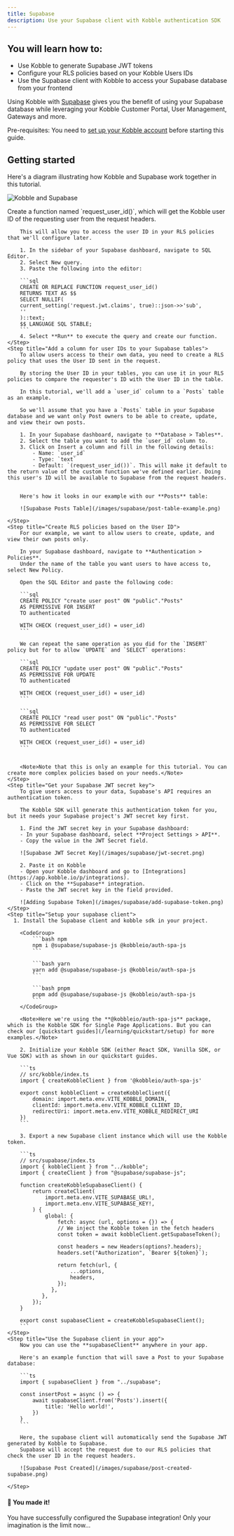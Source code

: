 ```yaml
---
title: Supabase
description: Use your Supabase client with Kobble authentication SDK
---
```


## You will learn how to:

- Use Kobble to generate Supabase JWT tokens
- Configure your RLS policies based on your Kobble Users IDs
- Use the Supabase client with Kobble to access your Supabase database from your frontend

Using Kobble with [Supabase](https://supabase.com/) gives you the benefit of using your Supabase database while leveraging your Kobble Customer Portal, User Management, Gateways and more.

<Note>Pre-requisites: You need to [set up your Kobble account](/learning/quickstart/setup) before starting this guide.</Note>

## Getting started

Here's a diagram illustrating how Kobble and Supabase work together in this tutorial.

![Kobble and Supabase](/images/supabase/supabase-flow.jpg)

<Steps>
    <Step title="Create a SQL query that checks the user ID">
        Create a function named `request_user_id()`, which will get the Kobble user ID of the requesting user from the request headers.

        This will allow you to access the user ID in your RLS policies that we'll configure later.

        1. In the sidebar of your Supabase dashboard, navigate to SQL Editor.
        2. Select New query.
        3. Paste the following into the editor:

        ```sql
        CREATE OR REPLACE FUNCTION request_user_id()
        RETURNS TEXT AS $$
        SELECT NULLIF(
        current_setting('request.jwt.claims', true)::json->>'sub',
        ''
        )::text;
        $$ LANGUAGE SQL STABLE;
        ```
        4. Select **Run** to execute the query and create our function.
    </Step>
    <Step title="Add a column for user IDs to your Supabase tables">
        To allow users access to their own data, you need to create a RLS policy that uses the User ID sent in the request.

        By storing the User ID in your tables, you can use it in your RLS policies to compare the requester's ID with the User ID in the table.

        In this tutorial, we'll add a `user_id` column to a `Posts` table as an example.

        So we'll assume that you have a `Posts` table in your Supabase database and we want only Post owners to be able to create, update, and view their own posts.

        1. In your Supabase dashboard, navigate to **Database > Tables**.
        2. Select the table you want to add the `user_id` column to.
        3. Click on Insert a column and fill in the following details:
            - Name: `user_id`
            - Type: `text`
            - Default: `(request_user_id())`. This will make it default to the return value of the custom function we've defined earlier. Doing this user's ID will be available to Supabase from the request headers.


        Here's how it looks in our example with our **Posts** table:

        ![Supabase Posts Table](/images/supabase/post-table-example.png)

    </Step>
    <Step title="Create RLS policies based on the User ID">
        For our example, we want to allow users to create, update, and view their own posts only.

        In your Supabase dashboard, navigate to **Authentication > Policies**.
        Under the name of the table you want users to have access to, select New Policy.

        Open the SQL Editor and paste the following code:

        ```sql
        CREATE POLICY "create user post" ON "public"."Posts"
        AS PERMISSIVE FOR INSERT
        TO authenticated

        WITH CHECK (request_user_id() = user_id)
        ```

        We can repeat the same operation as you did for the `INSERT` policy but for to allow `UPDATE` and `SELECT` operations:

        ```sql
        CREATE POLICY "update user post" ON "public"."Posts"
        AS PERMISSIVE FOR UPDATE
        TO authenticated

        WITH CHECK (request_user_id() = user_id)
        ```

        ```sql
        CREATE POLICY "read user post" ON "public"."Posts"
        AS PERMISSIVE FOR SELECT
        TO authenticated

        WITH CHECK (request_user_id() = user_id)
        ```


        <Note>Note that this is only an example for this tutorial. You can create more complex policies based on your needs.</Note>
    </Step>
    <Step title="Get your Supabase JWT secret key">
        To give users access to your data, Supabase's API requires an authentication token.

        The Kobble SDK will generate this authentication token for you, but it needs your Supabase project's JWT secret key first.

        1. Find the JWT secret key in your Supabase dashboard:
        - In your Supabase dashboard, select **Project Settings > API**.
        - Copy the value in the JWT Secret field.

        ![Supabase JWT Secret Key](/images/supabase/jwt-secret.png)

        2. Paste it on Kobble
        - Open your Kobble dashboard and go to [Integrations](https://app.kobble.io/p/integrations).
        - Click on the **Supabase** integration.
        - Paste the JWT secret key in the field provided.

        ![Adding Supabase Token](/images/supabase/add-supabase-token.png)
    </Step>
    <Step title="Setup your supabase client">
      1. Install the Supabase client and kobble sdk in your project.

        <CodeGroup>
            ```bash npm
            npm i @supabase/supabase-js @kobbleio/auth-spa-js
            ```

            ```bash yarn
            yarn add @supabase/supabase-js @kobbleio/auth-spa-js
            ```

            ```bash pnpm
            pnpm add @supabase/supabase-js @kobbleio/auth-spa-js
            ```
        </CodeGroup>

        <Note>Here we're using the **@kobbleio/auth-spa-js** package, which is the Kobble SDK for Single Page Applications. But you can check our [quickstart guides](/learning/quickstart/setup) for more examples.</Note>

        2. Initialize your Kobble SDK (either React SDK, Vanilla SDK, or Vue SDK) with as shown in our quickstart guides.

        ```ts
        // src/kobble/index.ts
        import { createKobbleClient } from '@kobbleio/auth-spa-js'

        export const kobbleClient = createKobbleClient({
            domain: import.meta.env.VITE_KOBBLE_DOMAIN,
            clientId: import.meta.env.VITE_KOBBLE_CLIENT_ID,
            redirectUri: import.meta.env.VITE_KOBBLE_REDIRECT_URI
        })
        ```

        3. Export a new Supabase client instance which will use the Kobble token.

        ```ts
        // src/supabase/index.ts
        import { kobbleClient } from "../kobble";
        import { createClient } from "@supabase/supabase-js";

        function createKobbleSupabaseClient() {
            return createClient(
                import.meta.env.VITE_SUPABASE_URL!,
                import.meta.env.VITE_SUPABASE_KEY!,
            ) {
                global: {
                    fetch: async (url, options = {}) => {
                    // We inject the Kobble token in the fetch headers
                    const token = await kobbleClient.getSupabaseToken();

                    const headers = new Headers(options?.headers);
                    headers.set("Authorization", `Bearer ${token}`);

                    return fetch(url, {
                        ...options,
                        headers,
                    });
                  },
               },
            });
        }

        export const supabaseClient = createKobbleSupabaseClient();
        ```
    </Step>
    <Step title="Use the Supabase client in your app">
        Now you can use the **supabaseClient** anywhere in your app.

        Here's an example function that will save a Post to your Supabase database:

        ```ts
        import { supabaseClient } from "../supabase";

        const insertPost = async () => {
            await supabaseClient.from('Posts').insert({
                title: 'Hello world!',
            })
        }
        ```

        Here, the supabase client will automatically send the Supabase JWT generated by Kobble to Supabase.
        Supabase will accept the request due to our RLS policies that check the user ID in the request headers.

        ![Supabase Post Created](/images/supabase/post-created-supabase.png)

    </Step>
</Steps>

#### 🎉 You made it!

You have successfully configured the Supabase integration! Only your imagination is the limit now...
